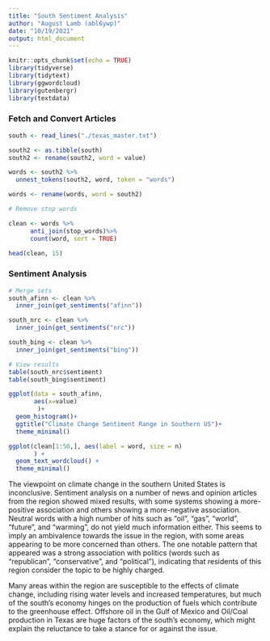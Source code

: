 ```yaml
---
title: "South Sentiment Analysis"
author: "August Lamb (abl6ywp)"
date: "10/19/2021"
output: html_document
---
```


```r
knitr::opts_chunk$set(echo = TRUE)
library(tidyverse)
library(tidytext)
library(ggwordcloud)
library(gutenbergr)
library(textdata)
```


### Fetch and Convert Articles
```r
south <- read_lines("./texas_master.txt")

south2 <- as.tibble(south)
south2 <- rename(south2, word = value)

words <- south2 %>%
  unnest_tokens(south2, word, token = "words")

words <- rename(words, word = south2)

# Remove stop words

clean <- words %>%
      anti_join(stop_words)%>%
      count(word, sort = TRUE)

head(clean, 15)

```


### Sentiment Analysis
```r
# Merge sets
south_afinn <- clean %>%
  inner_join(get_sentiments("afinn"))

south_nrc <- clean %>%
  inner_join(get_sentiments("nrc"))

south_bing <- clean %>%
  inner_join(get_sentiments("bing"))
```

```r
# View results
table(south_nrc$sentiment)
table(south_bing$sentiment)

ggplot(data = south_afinn, 
       aes(x=value)
        )+
  geom_histogram()+
  ggtitle("Climate Change Sentiment Range in Southern US")+
  theme_minimal()

ggplot(clean[1:50,], aes(label = word, size = n)
       ) +
  geom_text_wordcloud() +
  theme_minimal()
```

The viewpoint on climate change in the southern United States is inconclusive. Sentiment analysis on a number of news and opinion articles from the region showed mixed results, with some systems showing a more-positive association and others showing a more-negative association. Neutral words with a high number of hits such as "oil", "gas", "world", "future", and "warming", do not yield much information either. This seems to imply an ambivalence towards the issue in the region, with some areas appearing to be more concerned than others. The one notable pattern that appeared was a strong association with politics (words such as "republican", "conservative", and "political"), indicating that residents of this region consider the topic to be highly charged.

Many areas within the region are susceptible to the effects of climate change, including rising water levels and increased temperatures, but much of the south's economy hinges on the production of fuels which contribute to the greenhouse effect. Offshore oil in the Gulf of Mexico and Oil/Coal production in Texas are huge factors of the south's economy, which might explain the reluctance to take a stance for or against the issue.